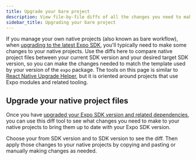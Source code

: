 ```yaml
---
title: Upgrade your bare project
description: View file-by-file diffs of all the changes you need to make to your native projects to upgrade them to the next Expo SDK version.
sidebar_title: Upgrading your bare project
---
```



If you manage your own native projects (also known as bare workflow), when [upgrading to the latest Expo SDK](/workflow/upgrading-expo-sdk-walkthrough/), you'll typically need to make some changes to your native projects. Use the diffs here to compare native project files between your current SDK version and your desired target SDK version, so you can make the changes needed to match the template used by your version of the `expo` package. The tools on this page is similar to [React Native Upgrade Helper](https://react-native-community.github.io/upgrade-helper/), but it is oriented around projects that use Expo modules and related tooling.

## Upgrade your native project files

Once you have [upgraded your Expo SDK version and related dependencies](/workflow//upgrading-expo-sdk-walkthrough/#how-to-upgrade-to-the-latest-sdk-version), you can use this diff tool to see what changes you need to make to your native projects to bring them up to date with your Expo SDK version.

Choose your from SDK version and to SDK version to see the diff. Then apply those changes to your native projects by copying and pasting or manually making changes as needed.

<TemplateBareMinimumDiffViewer />